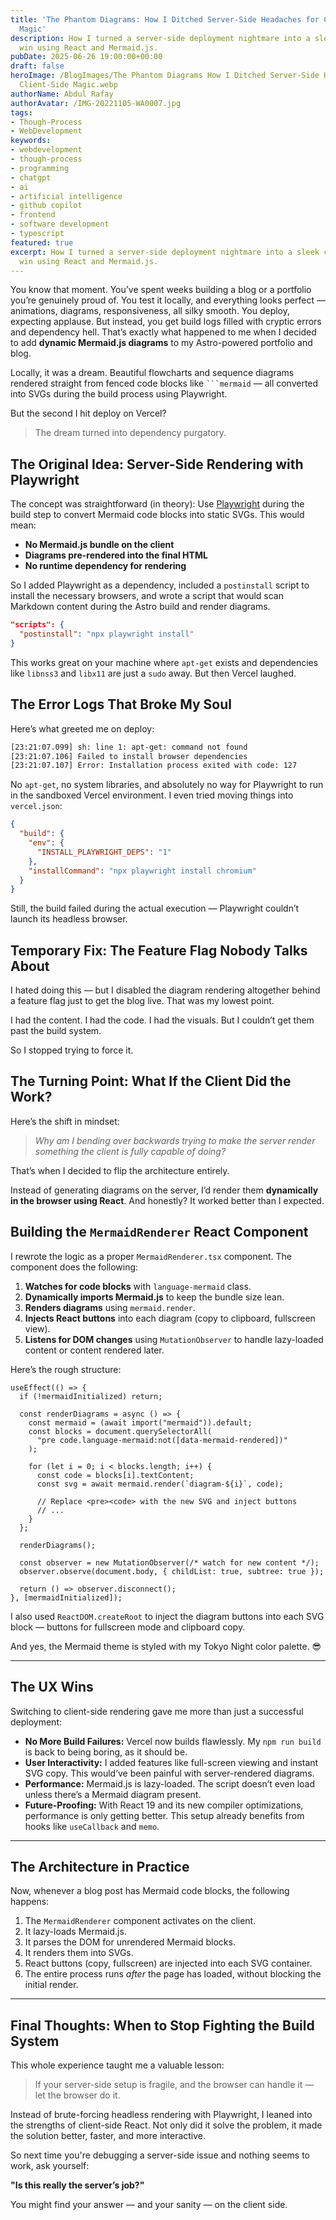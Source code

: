 ```yaml
---
title: 'The Phantom Diagrams: How I Ditched Server-Side Headaches for Client-Side
  Magic'
description: How I turned a server-side deployment nightmare into a sleek client-side
  win using React and Mermaid.js.
pubDate: 2025-06-26 19:00:00+00:00
draft: false
heroImage: /BlogImages/The Phantom Diagrams How I Ditched Server-Side Headaches for
  Client-Side Magic.webp
authorName: Abdul Rafay
authorAvatar: /IMG-20221105-WA0007.jpg
tags:
- Though-Process
- WebDevelopment
keywords:
- webdevelopment
- though-process
- programming
- chatgpt
- ai
- artificial intelligence
- github copilot
- frontend
- software development
- typescript
featured: true
excerpt: How I turned a server-side deployment nightmare into a sleek client-side
  win using React and Mermaid.js.
---
```

You know that moment. You’ve spent weeks building a blog or a portfolio you’re genuinely proud of. You test it locally, and everything looks perfect — animations, diagrams, responsiveness, all silky smooth. You deploy, expecting applause. But instead, you get build logs filled with cryptic errors and dependency hell. That’s exactly what happened to me when I decided to add **dynamic Mermaid.js diagrams** to my Astro-powered portfolio and blog.

Locally, it was a dream. Beautiful flowcharts and sequence diagrams rendered straight from fenced code blocks like ` ```mermaid ` — all converted into SVGs during the build process using Playwright.

But the second I hit deploy on Vercel?

> The dream turned into dependency purgatory.

## The Original Idea: Server-Side Rendering with Playwright

The concept was straightforward (in theory):
Use [Playwright](https://playwright.dev/) during the build step to convert Mermaid code blocks into static SVGs. This would mean:

- **No Mermaid.js bundle on the client**
- **Diagrams pre-rendered into the final HTML**
- **No runtime dependency for rendering**

So I added Playwright as a dependency, included a `postinstall` script to install the necessary browsers, and wrote a script that would scan Markdown content during the Astro build and render diagrams.

```json
"scripts": {
  "postinstall": "npx playwright install"
}
```

This works great on your machine where `apt-get` exists and dependencies like `libnss3` and `libx11` are just a `sudo` away. But then Vercel laughed.

## The Error Logs That Broke My Soul

Here’s what greeted me on deploy:

```bash
[23:21:07.099] sh: line 1: apt-get: command not found
[23:21:07.106] Failed to install browser dependencies
[23:21:07.107] Error: Installation process exited with code: 127
```

No `apt-get`, no system libraries, and absolutely no way for Playwright to run in the sandboxed Vercel environment. I even tried moving things into `vercel.json`:

```json
{
  "build": {
    "env": {
      "INSTALL_PLAYWRIGHT_DEPS": "1"
    },
    "installCommand": "npx playwright install chromium"
  }
}
```

Still, the build failed during the actual execution — Playwright couldn’t launch its headless browser.

## Temporary Fix: The Feature Flag Nobody Talks About

I hated doing this — but I disabled the diagram rendering altogether behind a feature flag just to get the blog live. That was my lowest point.

I had the content. I had the code. I had the visuals. But I couldn’t get them past the build system.

So I stopped trying to force it.

## The Turning Point: What If the Client Did the Work?

Here’s the shift in mindset:

> _Why am I bending over backwards trying to make the server render something the client is fully capable of doing?_

That’s when I decided to flip the architecture entirely.

Instead of generating diagrams on the server, I’d render them **dynamically in the browser using React**. And honestly? It worked better than I expected.

## Building the `MermaidRenderer` React Component

I rewrote the logic as a proper `MermaidRenderer.tsx` component. The component does the following:

1. **Watches for code blocks** with `language-mermaid` class.
2. **Dynamically imports Mermaid.js** to keep the bundle size lean.
3. **Renders diagrams** using `mermaid.render`.
4. **Injects React buttons** into each diagram (copy to clipboard, fullscreen view).
5. **Listens for DOM changes** using `MutationObserver` to handle lazy-loaded content or content rendered later.

Here’s the rough structure:

```tsx
useEffect(() => {
  if (!mermaidInitialized) return;

  const renderDiagrams = async () => {
    const mermaid = (await import("mermaid")).default;
    const blocks = document.querySelectorAll(
      "pre code.language-mermaid:not([data-mermaid-rendered])"
    );

    for (let i = 0; i < blocks.length; i++) {
      const code = blocks[i].textContent;
      const svg = await mermaid.render(`diagram-${i}`, code);

      // Replace <pre><code> with the new SVG and inject buttons
      // ...
    }
  };

  renderDiagrams();

  const observer = new MutationObserver(/* watch for new content */);
  observer.observe(document.body, { childList: true, subtree: true });

  return () => observer.disconnect();
}, [mermaidInitialized]);
```

I also used `ReactDOM.createRoot` to inject the diagram buttons into each SVG block — buttons for fullscreen mode and clipboard copy.

And yes, the Mermaid theme is styled with my Tokyo Night color palette. 😎

---

## The UX Wins

Switching to client-side rendering gave me more than just a successful deployment:

- **No More Build Failures:** Vercel now builds flawlessly. My `npm run build` is back to being boring, as it should be.
- **User Interactivity:** I added features like full-screen viewing and instant SVG copy. This would’ve been painful with server-rendered diagrams.
- **Performance:** Mermaid.js is lazy-loaded. The script doesn’t even load unless there’s a Mermaid diagram present.
- **Future-Proofing:** With React 19 and its new compiler optimizations, performance is only getting better. This setup already benefits from hooks like `useCallback` and `memo`.

---

## The Architecture in Practice

Now, whenever a blog post has Mermaid code blocks, the following happens:

1. The `MermaidRenderer` component activates on the client.
2. It lazy-loads Mermaid.js.
3. It parses the DOM for unrendered Mermaid blocks.
4. It renders them into SVGs.
5. React buttons (copy, fullscreen) are injected into each SVG container.
6. The entire process runs _after_ the page has loaded, without blocking the initial render.

---

## Final Thoughts: When to Stop Fighting the Build System

This whole experience taught me a valuable lesson:

> If your server-side setup is fragile, and the browser can handle it — let the browser do it.

Instead of brute-forcing headless rendering with Playwright, I leaned into the strengths of client-side React. Not only did it solve the problem, it made the solution better, faster, and more interactive.

So next time you're debugging a server-side issue and nothing seems to work, ask yourself:

**"Is this really the server’s job?"**

You might find your answer — and your sanity — on the client side.
